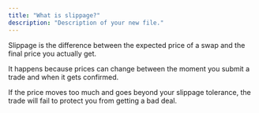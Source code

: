 ```yaml
---
title: "What is slippage?"
description: "Description of your new file."
---
```


Slippage is the difference between the expected price of a swap and the final price you actually get.

It happens because prices can change between the moment you submit a trade and when it gets confirmed.

If the price moves too much and goes beyond your slippage tolerance, the trade will fail to protect you from getting a bad deal.
